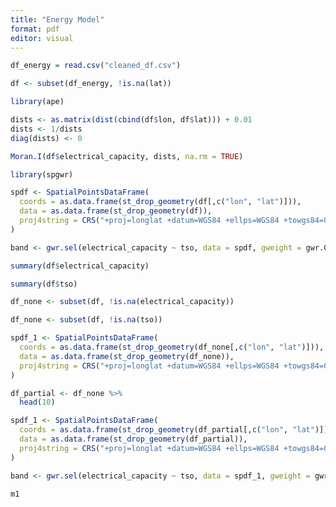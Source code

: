 ```yaml
---
title: "Energy Model"
format: pdf
editor: visual
---
```


```r
df_energy = read.csv("cleaned_df.csv")
```

```r
df <- subset(df_energy, !is.na(lat))
```

```r
library(ape)
```

```r
dists <- as.matrix(dist(cbind(df$lon, df$lat))) + 0.01
dists <- 1/dists
diag(dists) <- 0

Moran.I(df$electrical_capacity, dists, na.rm = TRUE)
```

```r
library(spgwr)
```

```r
spdf <- SpatialPointsDataFrame(
  coords = as.data.frame(st_drop_geometry(df[,c("lon", "lat")])), 
  data = as.data.frame(st_drop_geometry(df)), 
  proj4string = CRS("+proj=longlat +datum=WGS84 +ellps=WGS84 +towgs84=0,0,0")
)
```

```r
band <- gwr.sel(electrical_capacity ~ tso, data = spdf, gweight = gwr.Gauss, verbose = TRUE)
```

```r
summary(df$electrical_capacity)
```

```r
summary(df$tso)
```

```r
df_none <- subset(df, !is.na(electrical_capacity))
```

```r
df_none <- subset(df, !is.na(tso))
```

```r
spdf_1 <- SpatialPointsDataFrame(
  coords = as.data.frame(st_drop_geometry(df_none[,c("lon", "lat")])), 
  data = as.data.frame(st_drop_geometry(df_none)), 
  proj4string = CRS("+proj=longlat +datum=WGS84 +ellps=WGS84 +towgs84=0,0,0")
)
```

```r
df_partial <- df_none %>%
  head(10)
```

```r
spdf_1 <- SpatialPointsDataFrame(
  coords = as.data.frame(st_drop_geometry(df_partial[,c("lon", "lat")])), 
  data = as.data.frame(st_drop_geometry(df_partial)), 
  proj4string = CRS("+proj=longlat +datum=WGS84 +ellps=WGS84 +towgs84=0,0,0")
)
```

```r
band <- gwr.sel(electrical_capacity ~ tso, data = spdf_1, gweight = gwr.Gauss, verbose = TRUE)
```

```r
m1
```
